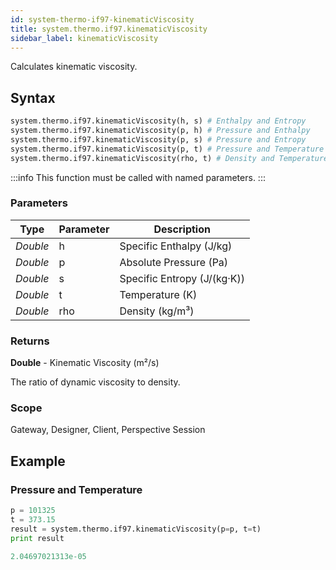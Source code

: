 ```yaml
---
id: system-thermo-if97-kinematicViscosity
title: system.thermo.if97.kinematicViscosity
sidebar_label: kinematicViscosity
---
```


Calculates kinematic viscosity.

## Syntax

```python
system.thermo.if97.kinematicViscosity(h, s) # Enthalpy and Entropy
system.thermo.if97.kinematicViscosity(p, h) # Pressure and Enthalpy
system.thermo.if97.kinematicViscosity(p, s) # Pressure and Entropy
system.thermo.if97.kinematicViscosity(p, t) # Pressure and Temperature
system.thermo.if97.kinematicViscosity(rho, t) # Density and Temperature
```

:::info
This function must be called with named parameters.
:::

### Parameters

<APITable>

| Type     | Parameter | Description                     |
| -------- | --------- | ------------------------------- |
| _Double_ | h         | Specific Enthalpy (J/kg)        |
| _Double_ | p         | Absolute Pressure (Pa)          |
| _Double_ | s         | Specific Entropy (J/(kg·K))     |
| _Double_ | t         | Temperature (K)                |
| _Double_ | rho       | Density (kg/m³)                |

</APITable>

### Returns
__Double__ - Kinematic Viscosity (m²/s)

The ratio of dynamic viscosity to density.

### Scope
Gateway, Designer, Client, Perspective Session

## Example

### Pressure and Temperature
```python
p = 101325
t = 373.15
result = system.thermo.if97.kinematicViscosity(p=p, t=t)
print result
```

```python title="Result"
2.04697021313e-05
```